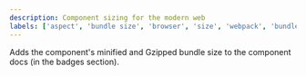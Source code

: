 ```yaml
---
description: Component sizing for the modern web
labels: ['aspect', 'bundle size', 'browser', 'size', 'webpack', 'bundlers']
---
```


Adds the component's minified and Gzipped bundle size to the component docs (in the badges section).

